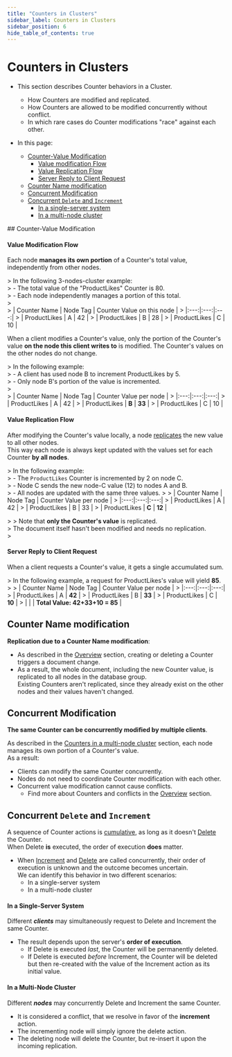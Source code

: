 ```yaml
---
title: "Counters in Clusters"
sidebar_label: Counters in Clusters
sidebar_position: 6
hide_table_of_contents: true
---
```



# Counters in Clusters
<Admonition type="note" title="Note">

* This section describes Counter behaviors in a Cluster.
  * How Counters are modified and replicated.
  * How Counters are allowed to be modified concurrently without conflict.  
  * In which rare cases do Counter modifications "race" against each other.  

* In this page:  
  * [Counter-Value Modification](../../document-extensions/counters/counters-in-clusters#counter-value-modification)  
     * [Value modification Flow](../../document-extensions/counters/counters-in-clusters#value-modification-flow)  
     * [Value Replication Flow](../../document-extensions/counters/counters-in-clusters#value-replication-flow)  
     * [Server Reply to Client Request](../../document-extensions/counters/counters-in-clusters#server-reply-to-client-request)  
  * [Counter Name modification](../../document-extensions/counters/counters-in-clusters#counter-name-modification)  
  * [Concurrent Modification](../../document-extensions/counters/counters-in-clusters#concurrent-modification)  
  * [Concurrent `Delete` and `Increment`](../../document-extensions/counters/counters-in-clusters#concurrent-delete-and-increment)  
     * [In a single-server system](../../document-extensions/counters/counters-in-clusters#in-a-single-server-system)  
     * [In a multi-node cluster](../../document-extensions/counters/counters-in-clusters#in-a-multi-node-cluster)  
</Admonition>
## Counter-Value Modification

#### Value Modification Flow
Each node **manages its own portion** of a Counter's total value, independently from other nodes.  

  &gt; In the following 3-nodes-cluster example:  
  &gt; - The total value of the "ProductLikes" Counter is 80.  
  &gt; - Each node independently manages a portion of this total.  
  &gt;  
  &gt; | Counter Name | Node Tag  | Counter Value on this node |
  &gt; |:---:|:---:|:---:|
  &gt; | ProductLikes | A | 42 |
  &gt; | ProductLikes | B | 28 |
  &gt; | ProductLikes | C | 10 |

When a client modifies a Counter's value, only the portion of the Counter's value 
**on the node this client writes to** is modified. The Counter's values on the other nodes do not change. 

  &gt; In the following example:  
  &gt; - A client has used node B to increment ProductLikes by 5.  
  &gt; - Only node B's portion of the value is incremented.  
  &gt;  
  &gt; | Counter Name | Node Tag  | Counter Value per node |
  &gt; |:---:|:---:|:---:|
  &gt; | ProductLikes | A | 42 |
  &gt; | ProductLikes | **B** | **33** |
  &gt; | ProductLikes | C | 10 |
#### Value Replication Flow
After modifying the Counter's value locally, a node [replicates](../../document-extensions/counters/counters-in-clusters#value-modification-and-replication) the new value to all other nodes.  
This way each node is always kept updated with the values set for each Counter **by all nodes**.  

  &gt; In the following example:  
  &gt; - The `ProductLikes` Counter is incremented by 2 on node C.  
  &gt; - Node C sends the new node-C value (12) to nodes A and B.  
  &gt; - All nodes are updated with the same three values.
  &gt; 
  &gt; | Counter Name | Node Tag  | Counter Value per node |
  &gt; |:---:|:---:|:---:|
  &gt; | ProductLikes | A | 42 |
  &gt; | ProductLikes | B | 33 |
  &gt; | ProductLikes | **C** | **12** |

  &gt; <Admonition type="note" title="Note">
  &gt; Note that **only the Counter's value** is replicated.  
  &gt; The document itself hasn't been modified and needs no replication.  
  &gt; </Admonition>
#### Server Reply to Client Request  
When a client requests a Counter's value, it gets a single accumulated sum.  

  &gt; In the following example, a request for ProductLikes's value will yield **85**.  
  &gt; 
  &gt; | Counter Name | Node Tag  | Counter Value per node |
  &gt; |:---:|:---:|:---:|
  &gt; | ProductLikes | A | **42** |
  &gt; | ProductLikes | B | **33** |
  &gt; | ProductLikes | C | **10** |
  &gt; | | | **Total Value: 42+33+10 = 85** |


## Counter Name modification

**Replication due to a Counter Name modification**:

* As described in the [Overview](../../document-extensions/counters/overview#overview) section, creating or deleting a Counter triggers a document change.  
* As a result, the whole document, including the new Counter value, is replicated to all nodes in the database group.  
  Existing Counters aren't replicated, since they already exist on the other nodes and their values haven't changed.  




## Concurrent Modification

**The same Counter can be concurrently modified by multiple clients**.  

As described in the [Counters in a multi-node cluster](../../document-extensions/counters/counters-in-clusters#counters-in-a-multi-node-cluster) section, each node manages its own portion of a Counter's value.  
As a result:  

* Clients can modify the same Counter concurrently.  
* Nodes do not need to coordinate Counter modification with each other.  
* Concurrent value modification cannot cause conflicts.
   * Find more about Counters and conflicts in the [Overview](../../document-extensions/counters/overview#overview) section.  



## Concurrent `Delete` and `Increment`

A sequence of Counter actions is [cumulative](../../document-extensions/counters/overview#overview), as long as it doesn't [Delete](../../document-extensions/counters/delete) the Counter.  
When Delete **is** executed, the order of execution **does** matter.  

* When [Increment](../../document-extensions/counters/create-or-modify) and 
  [Delete](../../document-extensions/counters/delete) are called concurrently, 
  their order of execution is unknown and the outcome becomes uncertain.  
  We can identify this behavior in two different scenarios:  
   * In a single-server system  
   * In a multi-node cluster  
#### In a Single-Server System

Different ***clients*** may simultaneously request to Delete and Increment the same Counter.  

* The result depends upon the server's **order of execution**.  
   * If Delete is executed _last_, the Counter will be permanently deleted.  
   * If Delete is executed _before_ Increment, the Counter will be deleted but then re-created with the value of the Increment action as its initial value.  
#### In a Multi-Node Cluster

Different ***nodes*** may concurrently Delete and Increment the same Counter.  

* It is considered a conflict, that we resolve in favor of the **increment** action.  
* The incrementing node will simply ignore the delete action.  
* The deleting node will delete the Counter, but re-insert it upon the incoming replication.  



